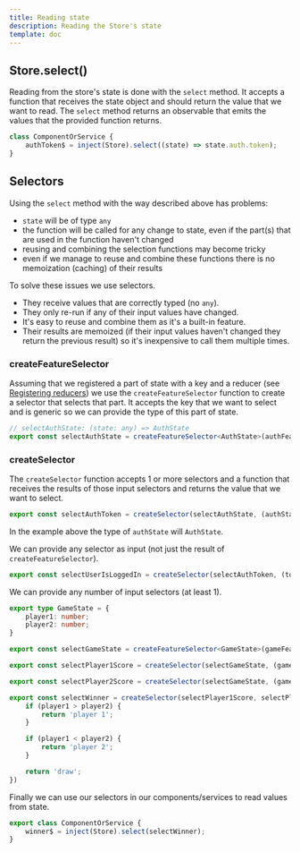 ```yaml
---
title: Reading state
description: Reading the Store's state
template: doc
---
```



## Store.select()

Reading from the store's state is done with the `select` method. It accepts a function that receives the state object and should return the value that we want to read. The `select` method returns an observable that emits the values that the provided function returns.

```ts
class ComponentOrService {
    authToken$ = inject(Store).select((state) => state.auth.token);
}
```

## Selectors

Using the `select` method with the way described above has problems:
- `state` will be of type `any`
- the function will be called for any change to state, even if the part(s) that are used in the function haven't changed
- reusing and combining the selection functions may become tricky
- even if we manage to reuse and combine these functions there is no memoization (caching) of their results

To solve these issues we use selectors.
- They receive values that are correctly typed (no `any`).
- They only re-run if any of their input values have changed.
- It's easy to reuse and combine them as it's a built-in feature.
- Their results are memoized (if their input values haven't changed they return the previous result) so it's inexpensive to call them multiple times. 

### createFeatureSelector

Assuming that we registered a part of state with a key and a reducer (see [Registering reducers](../updating-state/#registering-reducers)) we use the `createFeatureSelector` function to create a selector that selects that part. It accepts the key that we want to select and is generic so we can provide the type of this part of state.

```ts
// selectAuthState: (state: any) => AuthState
export const selectAuthState = createFeatureSelector<AuthState>(authFeatureKey);
```

### createSelector

The `createSelector` function accepts 1 or more selectors and a function that receives the results of those input selectors and returns the value that we want to select.

```ts
export const selectAuthToken = createSelector(selectAuthState, (authState) => authState.token);
```

In the example above the type of `authState` will `AuthState`.

We can provide any selector as input (not just the result of `createFeatureSelector`).

```ts
export const selectUserIsLoggedIn = createSelector(selectAuthToken, (token) => token != null);
```

We can provide any number of input selectors (at least 1).

```ts
export type GameState = {
    player1: number;
    player2: number;
}

export const selectGameState = createFeatureSelector<GameState>(gameFeatureKey);

export const selectPlayer1Score = createSelector(selectGameState, (gameState) => gameState.player1);

export const selectPlayer2Score = createSelector(selectGameState, (gameState) => gameState.player2);

export const selectWinner = createSelector(selectPlayer1Score, selectPlayer2Score, (player1, player2) => {
    if (player1 > player2) {
        return 'player 1';
    }

    if (player1 < player2) {
        return 'player 2';
    }

    return 'draw';
})
```

Finally we can use our selectors in our components/services to read values from state.

```ts
export class ComponentOrService {
    winner$ = inject(Store).select(selectWinner);
}
```